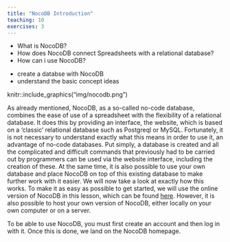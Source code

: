 ```yaml
---
title: "NocoDB Introduction"
teaching: 10
exercises: 3
---
```


:::::::::::::::::::::::::::::::::::::: questions

- What is NocoDB?
- How does NocoDB connect Spreadsheets with a relational database?
- How can i use NocoDB?

::::::::::::::::::::::::::::::::::::::::::::::::

::::::::::::::::::::::::::::::::::::: objectives

- create a databse with NocoDB
- understand the basic concept ideas

::::::::::::::::::::::::::::::::::::::::::::::::


knitr::include_graphics("img/nocodb.png")

As already mentioned, NocoDB, as a so-called no-code database, combines the ease of use of a spreadsheet 
with the flexibility of a relational database. It does this by providing an interface, the website, 
which is based on a ‘classic’ relational database such as Postgreql or MySQL. Fortunately, it is not necessary 
to understand exactly what this means in order to use it, an advantage of no-code databases. Put simply, 
a database is created and all the complicated and difficult commands that previously had to be carried out by 
programmers can be used via the website interface, including the creation of these. At the same time, 
it is also possible to use your own database and place NocoDB on top of this existing database to make 
further work with it easier. We will now take a look at exactly how this works. 
 To make it as easy as possible to get started, we will use the online version of NocoDB in this lesson, 
 which can be found [here](https://app.nocodb.com/). However, it is also possible to host your own version 
 of NocoDB, either locally on your own computer or on a server. 

To be able to use NocoDB, you must first create an account and then log in with it. Once this is done, 
we land on the NocoDB homepage.